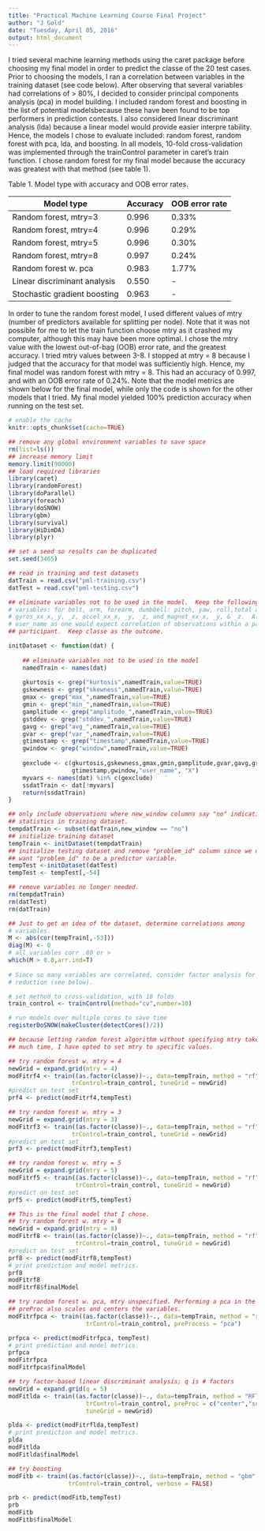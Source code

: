 ---
title: "Practical Machine Learning Course Final Project"
author: "J Gold"
date: "Tuesday, April 05, 2016"
output: html_document
---

I tried several machine learning methods using the caret package before choosing my
final model in order to predict the classe of the 20 test cases.  Prior to choosing
the models, I ran a correlation between variables in the training dataset (see code
below).  After observing that several variables had correlations of > 80%, I decided
to consider principal components analysis (pca) in model building.  I included
random forest and boosting in the list of potential modelsbecause these have been
found to be top performers in prediction contests.  I also considered linear 
discriminant analysis (lda) because a linear model would provide easier interpre
tability.  Hence, the models I chose to evaluate included: random forest, random
forest with pca, lda, and boosting.  In all models, 10-fold cross-validation was
implemented through the trainControl parameter in caret’s train function.  I chose
random forest for my final model because the accuracy was greatest with that method
(see table 1).

Table 1. Model type with accuracy and OOB error rates.


Model type                  | Accuracy | OOB error rate
----------------------------|----------|---------------
Random forest, mtry=3	    | 0.996	   |  0.33%
Random forest, mtry=4	    | 0.996	   |  0.29%
Random forest, mtry=5	    | 0.996	   |  0.30%
Random forest, mtry=8	    | 0.997	   |  0.24%
Random forest w. pca	    | 0.983	   |  1.77%
Linear discriminant analysis| 0.550	   |  -
Stochastic gradient boosting| 0.963	   |  -


In order to tune the random forest model, I used different values of mtry (number of
predictors available for splitting per node).  Note that it was not possible for me
to let the train function choose mtry as it crashed my computer, although this may
have been more optimal.  I chose the mtry value with the lowest out-of-bag (OOB)
error rate, and the greatest accuracy.  I tried mtry values between 3-8.  I stopped
at mtry = 8 because I judged that the accuracy for that model was sufficiently high.
Hence, my final model was random forest with mtry = 8. This had an accuracy of 
0.997, and with an OOB error rate of 0.24%.  Note that the model metrics are shown 
below for the final model, while only the code is shown for the other models that I
tried.  My final model yielded 100% prediction accuracy when running on the test 
set.


```{r setup, include=FALSE}
# enable the cache
knitr::opts_chunk$set(cache=TRUE)
```

```{r}
## remove any global environment variables to save space
rm(list=ls())
## increase memory limit
memory.limit(90000)
## load required libraries
library(caret)
library(randomForest)
library(doParallel)
library(foreach)
library(doSNOW)
library(gbm)
library(survival)
library(HiDimDA)
library(plyr)

## set a seed so results can be duplicated
set.seed(3465)

## read in training and test datasets
datTrain = read.csv("pml-training.csv")
datTest = read.csv("pml-testing.csv")

## eliminate variables not to be used in the model.  Keep the following predictor
# variables: for belt, arm, forearm, dumbbell: pitch, yaw, roll,total acceleration, 
# gyros_xx_x,_y, _z, accel_xx_x, _y, _z, and magnet_xx_x, _y, & _z.  Also, keep
# user_name as one would expect correlation of observations within a particular
## participant.  Keep classe as the outcome.

initDataset <- function(dat) {
    
    ## eliminate variables not to be used in the model
    namedTrain <- names(dat)
    
    gkurtosis <- grep("kurtosis",namedTrain,value=TRUE)
    gskewness <- grep("skewness",namedTrain,value=TRUE)
    gmax <- grep("max_",namedTrain,value=TRUE)
    gmin <- grep("min_",namedTrain,value=TRUE)
    gamplitude <- grep("amplitude_",namedTrain,value=TRUE)
    gstddev <- grep("stddev_",namedTrain,value=TRUE)
    gavg <- grep("avg_",namedTrain,value=TRUE)
    gvar <- grep("var_",namedTrain,value=TRUE)
    gtimestamp <- grep("timestamp",namedTrain,value=TRUE)
    gwindow <- grep("window",namedTrain,value=TRUE)
    
    gexclude <- c(gkurtosis,gskewness,gmax,gmin,gamplitude,gvar,gavg,gstddev,
                  gtimestamp,gwindow,"user_name", "X")
    myvars <- names(dat) %in% c(gexclude)
    ssdatTrain <- dat[!myvars]
    return(ssdatTrain)
}

## only include observations where new_window columns say "no" indicating no summary 
## statistics in training dataset.
tempdatTrain <- subset(datTrain,new_window == "no")
## initialize training dataset
tempTrain <- initDataset(tempdatTrain)
## initialize testing dataset and remove "problem_id" column since we don't
## want "problem_id" to be a predictor variable.
tempTest <-initDataset(datTest)
tempTest <- tempTest[,-54]

## remove variables no longer needed.
rm(tempdatTrain)
rm(datTest)
rm(datTrain)
```
```{r, eval = FALSE}
## Just to get an idea of the dataset, determine correlations among 
# variables.  
M <- abs(cor(tempTrain[,-53]))
diag(M) <- 0
# all variables corr .80 or >
which(M > 0.8,arr.ind=T)   
   
# Since so many variables are correlated, consider factor analysis for dimension 
# reduction (see below).
``` 
```{r}
# set method to cross-validation, with 10 folds
train_control <- trainControl(method="cv",number=10)

# run models over multiple cores to save time
registerDoSNOW(makeCluster(detectCores()/2))
```
```{r, eval = FALSE}
## because letting random forest algorithm without specifying mtry takes way too
## much time, I have opted to set mtry to specific values.

## try random forest w. mtry = 4
newGrid = expand.grid(mtry = 4)
modFitrf4 <- train((as.factor(classe))~., data=tempTrain, method = "rf", 
                  trControl=train_control, tuneGrid = newGrid)
#predict on test set
prf4 <- predict(modFitrf4,tempTest)

## try random forest w. mtry = 3
newGrid = expand.grid(mtry = 3)
modFitrf3 <- train((as.factor(classe))~., data=tempTrain, method = "rf", 
                  trControl=train_control, tuneGrid = newGrid)
#predict on test set
prf3 <- predict(modFitrf3,tempTest)

## try random forest w. mtry = 5
newGrid = expand.grid(mtry = 5)
modFitrf5 <- train((as.factor(classe))~., data=tempTrain, method = "rf", 
                   trControl=train_control, tuneGrid = newGrid)
#predict on test set
prf5 <- predict(modFitrf5,tempTest)
```
```{r}
## This is the final model that I chose.
## try random forest w. mtry = 8
newGrid = expand.grid(mtry = 8)
modFitrf8 <- train((as.factor(classe))~., data=tempTrain, method = "rf", 
                   trControl=train_control, tuneGrid = newGrid)
#predict on test set
prf8 <- predict(modFitrf8,tempTest)
# print prediction and model metrics.
prf8
modFitrf8
modFitrf8$finalModel
```
```{r, eval = FALSE}
## try random forest w. pca, mtry unspecified. Performing a pca in the caret package 
## preProc also scales and centers the variables.  
modFitrfpca <- train((as.factor(classe))~., data=tempTrain, method = "rf", 
                      trControl=train_control, preProcess = "pca")

prfpca <- predict(modFitrfpca, tempTest)
# print prediction and model metrics.
prfpca
modFitrfpca
modFitrfpca$finalModel

## try factor-based linear discriminant analysis; q is # factors
newGrid = expand.grid(q = 5)
modFitlda <- train((as.factor(classe))~., data=tempTrain, method = "RFlda", 
                      trControl=train_control, preProc = c("center","scale"),
                      tuneGrid = newGrid)

plda <- predict(modFitrflda,tempTest)
# print prediction and model metrics.
plda
modFitlda
modFitlda$finalModel

## try boosting
modFitb <- train((as.factor(classe))~., data=tempTrain, method = "gbm", 
                 trControl=train_control, verbose = FALSE)

prb <- predict(modFitb,tempTest)
prb
modFitb
modFitb$finalModel
```


